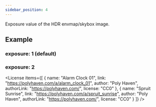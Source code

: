 ```yaml
---
sidebar_position: 4
---
```



<OptionDescriptor type="number" defaultVal="1" />

Exposure value of the HDR envmap/skybox image.

## Example
### exposure: 1 (default)
<View3D src="/egjs-view3d/model/meshopt/alarm.glb" skybox="/egjs-view3d/texture/spruit_sunrise_1k.hdr" exposure={1} showExampleCode />

### exposure: 2
<View3D src="/egjs-view3d/model/meshopt/alarm.glb" skybox="/egjs-view3d/texture/spruit_sunrise_1k.hdr" exposure={2} showExampleCode />

<License items={[
  {
    name: "Alarm Clock 01",
    link: "https://polyhaven.com/a/alarm_clock_01",
    author: "Poly Haven",
    authorLink: "https://polyhaven.com/",
    license: "CC0"
  },
  {
    name: "Spruit Sunrise",
    link: "https://polyhaven.com/a/spruit_sunrise",
    author: "Poly Haven",
    authorLink: "https://polyhaven.com/",
    license: "CC0"
  }
]} />
